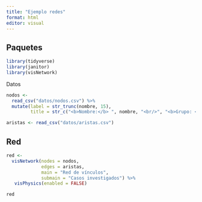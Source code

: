 ```yaml
---
title: "Ejemplo redes"
format: html
editor: visual
---
```


## Paquetes

```r
library(tidyverse)
library(janitor)
library(visNetwork)
```

Datos

```r
nodos <- 
  read_csv("datos/nodos.csv") %>% 
  mutate(label = str_trunc(nombre, 15),
         title = str_c("<b>Nombre:</b> ", nombre, "<br/>", "<b>Grupo: </b>", group))

aristas <- read_csv("datos/aristas.csv")
```

## Red

```r
red <-
  visNetwork(nodes = nodos,
             edges = aristas,
             main = "Red de vínculos",
             submain = "Casos investigados") %>% 
   visPhysics(enabled = FALSE)

red
```

```r

```
